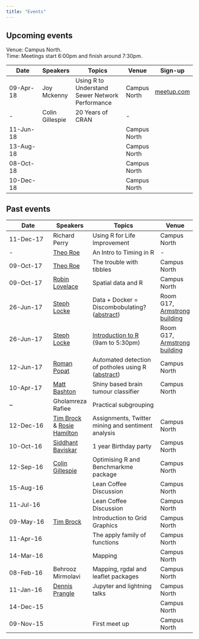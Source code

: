 ```yaml
---
title: "Events"
---
```


## Upcoming events

Venue: Campus North.    
Time: Meetings start 6:00pm and finish around 7:30pm.     

Date        | Speakers | Topics          | Venue | Sign-up
----------- | -------- | --------------- |-------|--------
09-Apr-18 |Joy Mckenny | Using R to Understand Sewer Network Performance |  Campus North| [meetup.com](https://www.meetup.com/Newcastle-Upon-Tyne-Data-Science-Meetup/events/248694172/)
- | Colin Gillespie | 20 Years of CRAN |  - |
11-Jun-18 | | |  Campus North|
13-Aug-18 | | |  Campus North|
08-Oct-18 | | |  Campus North|
10-Dec-18 | | |  Campus North|

## Past events

Date        | Speakers | Topics          | Venue
----------- | -------- | --------------- | -----
11-Dec-17   | Richard Perry      | Using R for Life Improvement | Campus North 
-   | [Theo Roe](https://twitter.com/theoJRivers1) | An Intro to Timing in R | -  
09-Oct-17   | [Theo Roe](https://twitter.com/theoJRivers1) | The trouble with tibbles | Campus North  
09-Oct-17   | [Robin Lovelace](https://www.its.leeds.ac.uk/people/r.lovelace) | Spatial data and R | Campus North
26-Jun-17   | [Steph Locke](https://twitter.com/SteffLocke) | Data + Docker = Discombobulating? ([abstract](abstracts.html))| Room G17, [Armstrong building](https://goo.gl/maps/5urCxK846eE2)
26-Jun-17   | [Steph Locke](https://twitter.com/SteffLocke) | [Introduction to R](https://negroupsintrotor.eventbrite.com/?aff=rne) (9am to 5:30pm) |Room G17, [Armstrong building](https://goo.gl/maps/5urCxK846eE2)
12-Jun-17   | [Roman Popat](https://twitter.com/rmnppt) | Automated detection of potholes using R ([abstract](abstracts.html))| Campus North
10-Apr-17   | [Matt Bashton](https://twitter.com/MattBashton)      | Shiny based brain tumour classifier | Campus North
   ~          | Gholamreza Rafiee                                    | Practical subgrouping
12-Dec-16 | [Tim Brock](https://twitter.com/TimBrock_DtD) & [Rosie Hamilton](https://twitter.com/Rosicadia) | Assignments, Twitter mining and sentiment analysis |Campus North
10-Oct-16   | [Siddhant Baviskar](https://twitter.com/siddhantfri3nds)| 1 year Birthday party | Campus North
12-Sep-16   | [Colin Gillespie](https://twitter.com/csgillespie)| Optimising R and Benchmarkme package | Campus North 
15-Aug-16   |          | Lean Coffee Discussion | Campus North
11-Jul-16   |          | Lean Coffee Discussion | Campus North
09-May-16   |[Tim Brock](https://twitter.com/TimBrock_DtD)| Introduction to Grid Graphics | Campus North
11-Apr-16   |          | The apply family of functions | Campus North
14-Mar-16   |          | Mapping | Campus North
08-Feb-16   | Behrooz Mirmolavi | Mapping, rgdal and leaflet packages | Campus North
11-Jan-16   | [Dennis Prangle](https://twitter.com/dennisprangle)  | Jupyter and lightning talks | Campus North
14-Dec-15   |                 |                             | Campus North
09-Nov-15   |                 | First meet up               | Campus North
